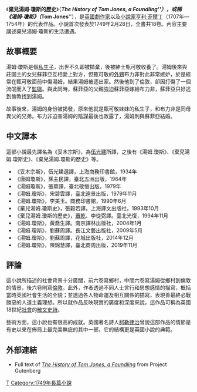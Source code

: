 {{infobox Book | <!-- See [[Wikipedia:WikiProject_Novels|Wikipedia:WikiProject Novels]] or [[Wikipedia:WikiProject_Books|Wikipedia:WikiProject Books]] -->
| name          = 湯姆·瓊斯
| title_orig    = The History of Tom Jones, a Foundling
| translator    = 
| image         = [[File:TomJonesTitle.png|225px]]
| image_caption = Title page from the 1749 edition
| author        = [[亨利·菲爾丁|亨利·菲爾丁]]
| illustrator   = 
| cover_artist  = 
| country       = [[英國|英國]]
| language      = [[英語|英語]]
| series        = 
| genre         = [[小說|小說]]
| publisher     = Andrew Millar
| release_date  = 1749年2月28日 
| english_release_date =
| media_type    = Print 
| pages         = 
| isbn          = NA
}}
《'''棄兒湯姆·瓊斯的歷史'''》（'''''The History of Tom Jones, a Foundling'''''），或稱《'''湯姆‧瓊斯'''》（'''''Tom Jones'''''），是[[英國|英國]][[劇作家|劇作家]]以及[[小說家|小說家]][[亨利·菲爾丁|亨利·菲爾丁]]（1707年—1754年）的代表作品。小說首次發表於1749年2月28日，全書共18卷。內容主要講述棄兒湯姆·瓊斯的生活遭遇。

==故事概要==

湯姆·瓊斯是個[[私生子|私生子]]，出世不久即被拋棄，後被紳士甄可敬收養了。湯姆後來與莊園主的女兒蘇菲亞互相愛上對方，但甄可敬的[[外甥|外甥]]布力非對此非常嫉妒，於是經常在甄可敬面前中傷湯姆，結果湯姆被逐出家。然後他到了倫敦，卻因打傷了一個流氓而入了[[監獄|監獄]]。與此同時，蘇菲亞的父親強迫蘇菲亞嫁給布力非，蘇菲亞只好逃到倫敦找到湯姆。

故事後來，湯姆的身份被揭發，原來他就是甄可敬妹妹的私生子，和布力非是同母異父的兄弟。布力非迫害湯姆的陰謀最後也敗露了，湯姆則與蘇菲亞結婚。
　
==中文譯本==
這部小說最先譯名為《妥木宗斯》，為[[伍光建|伍光建]]所譯，之後有《湯姆.瓊斯》、《棄兒湯姆.瓊斯史》、《棄兒湯姆.瓊斯的歷史》等。
*《妥木宗斯》，伍光建選譯，上海商務印書館，1934年
*《唐姆瓊斯》，孫主民譯，臺北五洲出版，1964年 
*《湯姆瓊斯》，張華譯，臺北敬恒出版，1979年 
*《湯姆.瓊斯》，宋碧雲譯，臺北遠景出版，1979年11月
*《湯姆.瓊斯》，李美玉。商務印書館，1990年6月
*《棄兒湯姆.瓊斯史》，張穀若譯。上海譯文出版社，1993年10月  
*《棄兒湯姆.瓊斯的歷史》，[[蕭乾|蕭乾]]、李從弼譯。臺北光復，1994年11月 
*《湯姆.瓊斯》，黃喬生譯。南京譯林出版社，2004年1月 
*《湯姆.瓊斯》，劉蘇周譯。長江文藝出版社，2009年5月 
*《湯姆.瓊斯》，劉蘇周譯，花城出版社，2014年12月
*《湯姆.瓊斯》，陳錦慧譯，臺北商周出版，2019年11月

==評論==
這小說所描述的社會背景十分廣闊，前六卷寫鄉村，中間六卷寫湯姆從鄉村到倫敦的情景，後六卷則寫[[倫敦|倫敦]]。此外，作者透過不同人士言行和思想感情的描寫，概括當時英國社會生活的全貌；並透過各人物命運及相互關係的描寫，表現善最終必戰勝惡的人道主義理想。所以就作品反映現實的廣度和深度來說，這作品可稱為英國18世紀[[社會|社會]]的[[散文|散文]][[史詩|史詩]]。

藝術方面，這小說也有很高的成就。英國著名詩人[[柯勒律治|柯勒律治]]曾說這部作品的情節是有史以來在佈局上最完美無疵的其中一部，它的結構更是英國小說的典範。

==外部連結==
*Full text of ''[http://www.gutenberg.net/etext/6593 The History of Tom Jones, a Foundling] {{Wayback|url=http://www.gutenberg.net/etext/6593 |date=20041009125511 }}'' from Project Gutenberg

[[Category:英國小說|T]]
[[Category:1749年長篇小說|Category:1749年長篇小說]]